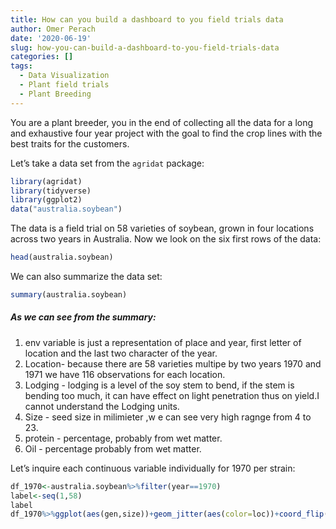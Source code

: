 ```yaml
---
title: How can you build a dashboard to you field trials data
author: Omer Perach
date: '2020-06-19'
slug: how-you-can-build-a-dashboard-to-you-field-trials-data
categories: []
tags:
  - Data Visualization
  - Plant field trials
  - Plant Breeding
---
```


You are a plant breeder, you in the end of collecting all the data for a long and exhaustive four year project with the goal to find the crop lines with the best traits for the customers.

Let's take a data set from the `agridat` package:
```r
library(agridat)
library(tidyverse)
library(ggplot2)
data("australia.soybean")
```

The data is a field trial on 58 varieties of soybean, grown in four locations across two years in Australia. 
Now we look on the six first rows of the data:
```r
head(australia.soybean)
```

We can also summarize the data set:
```r
summary(australia.soybean)
```

##### As we can see from the summary:
1. env variable is just a representation of place and year, first letter of location and the last two character of the year.
2. Location- because there are 58 varieties multipe by two years 1970 and 1971 we have 116 observations for each location.
3. Lodging - lodging is a level of the soy stem to bend, if the stem is bending too much, it can have effect on light penetration thus on yield.I cannot understand the Lodging units. 
4. Size - seed size in milimieter ,w e can see very high ragnge from 4 to 23.
5. protein - percentage, probably from wet matter. 
6. Oil - percentage probably from wet matter.

Let's inquire each continuous variable individually for 1970 per strain:
```r
df_1970<-australia.soybean%>%filter(year==1970)
label<-seq(1,58)
label
df_1970%>%ggplot(aes(gen,size))+geom_jitter(aes(color=loc))+coord_flip()+scale_x_discrete(label=label)
```
